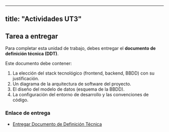 
---
title: "Actividades UT3"
---

## Tarea a entregar

Para completar esta unidad de trabajo, debes entregar el **documento de definición técnica (DDT)**.

Este documento debe contener:

1.  La elección del stack tecnológico (frontend, backend, BBDD) con su justificación.
2.  Un diagrama de la arquitectura de software del proyecto.
3.  El diseño del modelo de datos (esquema de la BBDD).
4.  La configuración del entorno de desarrollo y las convenciones de código.

### Enlace de entrega

- [Entregar Documento de Definición Técnica](enlace-a-la-plataforma-de-entrega)
